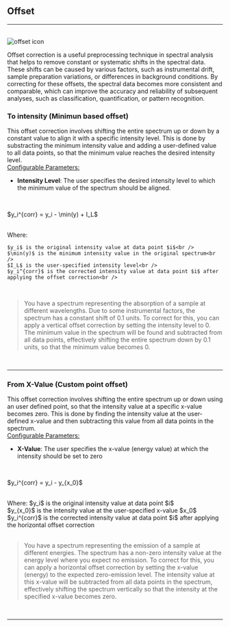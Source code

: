 



## Offset
<hr />
<br />
<Image src={`${imagePath}offset_icon.svg`} alt="offset icon" width={65} height={65} />

Offset correction is a useful preprocessing technique in spectral analysis that helps to remove constant or systematic shifts in the spectral data. These shifts can be caused by various factors, such as instrumental drift, sample preparation variations, or differences in background conditions. By correcting for these offsets, the spectral data becomes more consistent and comparable, which can improve the accuracy and reliability of subsequent analyses, such as classification, quantification, or pattern recognition.

### To intensity (Minimun based offset)

This offset correction involves shifting the entire spectrum up or down by a constant value to align it with a specific intensity level. This is done by substracting the minimum intensity value and adding a user-defined value to all data points, so that the minimum value reaches the desired intensity level.
<br />
<u>Configurable Parameters:</u>

- **Intensity Level**: The user specifies the desired intensity level to which the minimum value of the spectrum should be aligned.


<br />
<p style={{textAlign: 'center'}}>$y_i^{corr} = y_i - \min(y) + I_L$</p>
<br />
Where:

    $y_i$ is the original intensity value at data point $i$<br />
    $\min(y)$ is the minimum intensity value in the original spectrum<br />
    $I_L$ is the user-specified intensity level<br />
    $y_i^{corr}$ is the corrected intensity value at data point $i$ after applying the offset correction<br />
<br />

>You have a spectrum representing the absorption of a sample at different wavelengths. Due to some instrumental factors, the spectrum has a constant shift of 0.1 units. To correct for this, you can apply a vertical offset correction by setting the intensity level to 0. The minimum value in the spectrum will be found and subtracted from all data points, effectively shifting the entire spectrum down by 0.1 units, so that the minimum value becomes 0.
>
<br />
<hr />

### From X-Value (Custom point offset)

This offset correction involves shifting the entire spectrum up or down using an user defined point, so that the intensity value at a specific x-value becomes zero. This is done by finding the intensity value at the user-defined x-value and then subtracting this value from all data points in the spectrum.
<br />
<u>Configurable Parameters:</u>
<br />
- **X-Value**: The user specifies the x-value (energy value) at which the intensity should be set to zero

<br /> 
<p style={{textAlign: 'center'}}>$y_i^{corr} = y_i - y_{x_0}$</p> 
<br /> 
Where:
$y_i$ is the original intensity value at data point $i$<br />
$y_{x_0}$ is the intensity value at the user-specified x-value $x_0$<br />
$y_i^{corr}$ is the corrected intensity value at data point $i$ after applying the horizontal offset correction<br />
<br />

>You have a spectrum representing the emission of a sample at different energies. The spectrum has a non-zero intensity value at the energy level where you expect no emission. To correct for this, you can apply a horizontal offset correction by setting the x-value (energy) to the expected zero-emission level. The intensity value at this x-value will be subtracted from all data points in the spectrum, effectively shifting the spectrum vertically so that the intensity at the specified x-value becomes zero.
>


<br />
<hr />
<br />
<PreprocessingFooterLinks imagePath={imagePath} />